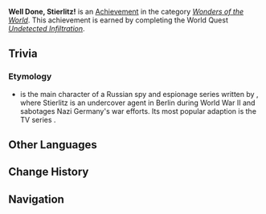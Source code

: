 {{Achievement Infobox
|title        = 
|id           = 81216
|order id     = 1202
|category     = Wonders of the World
|description  = Help [[Yanbo]] complete the [[Millelith]]'s mission.
|requirements = Complete ''[[Undetected Infiltration]]''.
|primogems    = 5
|tracking     = 
|hidden       = 1
|type         = Quest
}}
'''Well Done, Stierlitz!''' is an [[Achievement]] in the category ''[[Wonders of the World]]''. This achievement is earned by completing the World Quest ''[[Undetected Infiltration]]''.

==Trivia==
===Etymology===
*{{w|Stierlitz}} is the main character of a Russian spy and espionage series written by {{w|Yulian Semyonov}}, where Stierlitz is an undercover agent in Berlin during World War II and sabotages Nazi Germany's war efforts. Its most popular adaption is the TV series ''{{w|Seventeen Moments of Spring}}''.
<!--
==Video Guides==
{{EVT
|video1   = 
|caption1 = 
}}
-->
==Other Languages==
{{Other Languages|default_hidden=1
|en      = Well Done, Stierlitz!
|zhs     = 「好样的，施季里茨！」
|zhs_rm  = "Hǎoyàngde, Shījìlǐcí!"
|zht     = 「好樣的，施季里茨！」
|zht_rm  = "Hǎoyàngde, Shījìlǐcí!"
|ja      = 「でかした、スティルリッツ！」
|ja_rm   = "Dekashita, Sutirurittsu!"
|ko      = 「좋았어, 슈틸리츠!」
|ko_rm   = "Joasseo, Syutillicheu!"
|es      = ¡Buen trabajo, Stirlitz!
|fr      = Bien joué, Stierlitz !
|ru      = «Отлично, Штирлиц!»
|th      = "เยี่ยมเลย Stierlitz!"
|th_rm   = 
|vi      = "Hay Lắm, Stierlitz!"
|de      = „Gut gemacht, Stierlitz!“
|id      = "Bravo, Stierlitz!"
|pt      = Bom Trabalho, Stierlitz!
}}

==Change History==
{{Change History|2.6}}
<!--
==References==
{{Reflist}}
-->
==Navigation==
{{Achievement Navbox|Wonders of the World|Quest}}